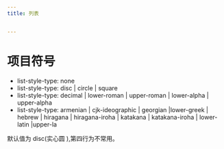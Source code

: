 ```yaml
---
title: 列表


---
```


# 项目符号

- list-style-type: none
- list-style-type: disc | circle | square
- list-style-type: decimal | lower-roman | upper-roman | lower-alpha | upper-alpha
- list-style-type: armenian | cjk-ideographic | georgian |lower-greek | hebrew | hiragana | hiragana-iroha |
  katakana | katakana-iroha | lower-latin |upper-la

默认值为 disc(实心圆 ),第四行为不常用。

            